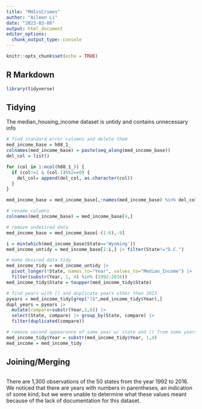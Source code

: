```yaml
---
title: "MHIvsCrimes"
author: "Aileen Li"
date: "2023-03-08"
output: html_document
editor_options: 
  chunk_output_type: console
---
```


```r
knitr::opts_chunk$set(echo = TRUE)
```

## R Markdown

```r
library(tidyverse)
```

## Tidying
The median_housing_income dataset is untidy and contains unnecessary info   
```r
# find standard error columns and delete them
med_income_base = h08_1_
colnames(med_income_base) = paste(seq_along(med_income_base))
del_col = list()

for (col in 1:ncol(h08_1_)) {
  if (col!=1 & (col-1)%%2==0) {
    del_col= append(del_col, as.character(col))
  }
}

med_income_base = med_income_base[,!names(med_income_base) %in% del_col]
```


```r
# rename columns
colnames(med_income_base) = med_income_base[4,]

# remove undesired data
med_income_base = med_income_base[-(1:6),-9]

i = min(which(med_income_base$State=='Wyoming'))
med_income_untidy = med_income_base[1:i,] |> filter(State!="D.C.")

# make desired data tidy
med_income_tidy = med_income_untidy |> 
  pivot_longer(!State, names_to="Year", values_to="Median_Income") |> 
  filter(substr(Year, 1, 4) %in% (1992:2016))
med_income_tidy$State = toupper(med_income_tidy$State)
```

```r
# find years with () and duplicate years other than 2013
pyears = med_income_tidy[grep(")$",med_income_tidy$Year),]
dupl_years = pyears |>
  mutate(compare=substr(Year,1,6)) |>
  select(State, compare) |> group_by(State, compare) |>
  filter(duplicated(compare))

# remove second appearance of same year w/ state and () from some years
med_income_tidy$Year = substr(med_income_tidy$Year, 1,4)
med_income = med_income_tidy
```

## Joining/Merging

```r





```



There are 1,300 observations of the 50 states from the year 1992 to 2016. We noticed that there are years with numbers in parentheses, an indication of some kind, but we were unable to determine what these values meant because of the lack of documentation for this dataset. 
